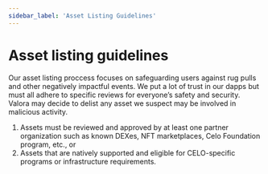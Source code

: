 ```yaml
---
sidebar_label: 'Asset Listing Guidelines'
---
```


# Asset listing guidelines

Our asset listing proccess focuses on safeguarding users against rug
pulls and other negatively impactful events. We put a lot of trust in
our dapps but must all adhere to specific reviews for everyone’s
safety and security. Valora may decide to delist any asset we suspect
may be involved in malicious activity.

1. Assets must be reviewed and approved by at least one partner
   organization such as known DEXes, NFT marketplaces, Celo Foundation
   program, etc., or
2. Assets that are natively supported and eligible for CELO-specific
   programs or infrastructure requirements.
